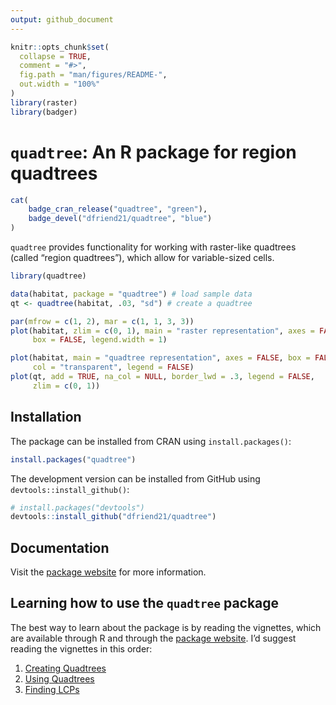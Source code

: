```yaml
---
output: github_document
---
```


<!-- README.md is generated from README.Rmd. Please edit that file -->

```r
knitr::opts_chunk$set(
  collapse = TRUE,
  comment = "#>",
  fig.path = "man/figures/README-",
  out.width = "100%"
)
library(raster)
library(badger)
```



# `quadtree`: An R package for region quadtrees

<!-- badges: start -->
```r
cat(
	badge_cran_release("quadtree", "green"),
	badge_devel("dfriend21/quadtree", "blue")
)
```
<!-- badges: end -->

`quadtree` provides functionality for working with raster-like quadtrees (called "region quadtrees"), which allow for variable-sized cells.

```r
library(quadtree)

data(habitat, package = "quadtree") # load sample data
qt <- quadtree(habitat, .03, "sd") # create a quadtree
```

```r
par(mfrow = c(1, 2), mar = c(1, 1, 3, 3))
plot(habitat, zlim = c(0, 1), main = "raster representation", axes = FALSE, 
     box = FALSE, legend.width = 1)

plot(habitat, main = "quadtree representation", axes = FALSE, box = FALSE,
     col = "transparent", legend = FALSE)
plot(qt, add = TRUE, na_col = NULL, border_lwd = .3, legend = FALSE,
     zlim = c(0, 1))
```


## Installation

The package can be installed from CRAN using `install.packages()`:

``` r
install.packages("quadtree")
```

The development version can be installed from GitHub using `devtools::install_github()`:

``` r
# install.packages("devtools")
devtools::install_github("dfriend21/quadtree")
```

## Documentation

Visit the [package website](https://dfriend21.github.io/quadtree/index.html) for more information.

## Learning how to use the `quadtree` package

The best way to learn about the package is by reading the vignettes, which are available through R and through the [package website](https://dfriend21.github.io/quadtree/index.html). I'd suggest reading the vignettes in this order:

1. [Creating Quadtrees](https://dfriend21.github.io/quadtree/articles/quadtree-creation.html)
2. [Using Quadtrees](https://dfriend21.github.io/quadtree/articles/quadtree-usage.html)
3. [Finding LCPs](https://dfriend21.github.io/quadtree/articles/quadtree-lcp.html)

